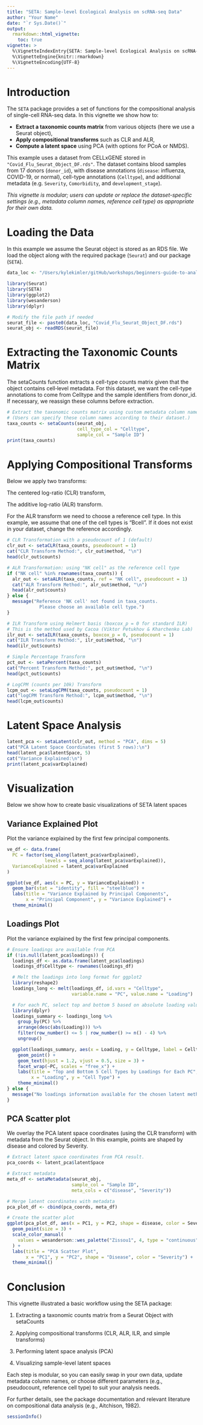 ```yaml
---
title: "SETA: Sample-level Ecological Analysis on scRNA-seq Data"
author: "Your Name"
date: "`r Sys.Date()`"
output:
  rmarkdown::html_vignette:
    toc: true
vignette: >
  %\VignetteIndexEntry{SETA: Sample-level Ecological Analysis on scRNA-seq Data}
  %\VignetteEngine{knitr::rmarkdown}
  %\VignetteEncoding{UTF-8}
---
```


# Introduction

The `SETA` package provides a set of functions for the compositional analysis of single-cell RNA-seq data.
In this vignette we show how to:
  
- **Extract a taxonomic counts matrix** from various objects (here we use a Seurat object),
- **Apply compositional transforms** such as CLR and ALR,
- **Compute a latent space** using PCA (with options for PCoA or NMDS).

This example uses a dataset from CELLxGENE stored in `"Covid_Flu_Seurat_Object_DF.rds"`. 
The dataset contains blood samples from 17 donors (`donor_id`), with disease annotations (`disease`: influenza, COVID-19, or normal), cell-type annotations (`Celltype`), and additional metadata (e.g. `Severity`, `Comorbidity`, and `development_stage`).

*This vignette is modular; users can update or replace the dataset-specific settings (e.g., metadata column names, reference cell type) as appropriate for their own data.*

# Loading the Data

In this example we assume the Seurat object is stored as an RDS file.
We load the object along with the required package (`Seurat`) and our package (`SETA`).

```r
data_loc <- "/Users/kylekimler/gitHub/workshops/beginners-guide-to-analyzing-scRNAseq/data/"
```

```r
library(Seurat)
library(SETA)
library(ggplot2)
library(wesanderson)
library(dplyr)

# Modify the file path if needed
seurat_file <- paste0(data_loc, "Covid_Flu_Seurat_Object_DF.rds")
seurat_obj <- readRDS(seurat_file)
```

# Extracting the Taxonomic Counts Matrix

The setaCounts function extracts a cell-type counts matrix given 
that the object contains cell‐level metadata. For this dataset, 
we want the cell-type annotations to come from Celltype and 
the sample identifiers from donor_id. If necessary, we reassign these columns before extraction.

```r
# Extract the taxonomic counts matrix using custom metadata column names
# (Users can specify these column names according to their dataset.)
taxa_counts <- setaCounts(seurat_obj,
                          cell_type_col = "Celltype",
                          sample_col = "Sample ID")
print(taxa_counts)
```

# Applying Compositional Transforms

Below we apply two transforms:

The centered log-ratio (CLR) transform,

The additive log-ratio (ALR) transform.

For the ALR transform we need to choose a reference cell type.
In this example, we assume that one of the cell types is "Bcell".
If it does not exist in your dataset, change the reference accordingly.

```r
# CLR Transformation with a pseudocount of 1 (default)
clr_out <- setaCLR(taxa_counts, pseudocount = 1)
cat("CLR Transform Method:", clr_out$method, "\n")
head(clr_out$counts)

# ALR Transformation: using "NK cell" as the reference cell type
if ("NK cell" %in% rownames(taxa_counts)) {
  alr_out <- setaALR(taxa_counts, ref = "NK cell", pseudocount = 1)
  cat("ALR Transform Method:", alr_out$method, "\n")
  head(alr_out$counts)
} else {
  message("Reference 'NK cell' not found in taxa_counts. 
            Please choose an available cell type.")
}

# ILR Transform using Helmert basis (boxcox_p = 0 for standard ILR)
# This is the method used by Cacoa (Viktor Petukhov & Kharchenko Lab)
ilr_out <- setaILR(taxa_counts, boxcox_p = 0, pseudocount = 1)
cat("ILR Transform Method:", ilr_out$method, "\n")
head(ilr_out$counts)

# Simple Percentage Transform
pct_out <- setaPercent(taxa_counts)
cat("Percent Transform Method:", pct_out$method, "\n")
head(pct_out$counts)

# LogCPM (counts per 10k) Transform
lcpm_out <- setaLogCPM(taxa_counts, pseudocount = 1)
cat("logCPM Transform Method:", lcpm_out$method, "\n")
head(lcpm_out$counts)
```

# Latent Space Analysis
```r
latent_pca <- setaLatent(clr_out, method = "PCA", dims = 5)
cat("PCA Latent Space Coordinates (first 5 rows):\n")
head(latent_pca$latentSpace, 5)
cat("Variance Explained:\n")
print(latent_pca$varExplained)
```

# Visualization
Below we show how to create basic visualizations of SETA latent spaces

## Variance Explained Plot
Plot the variance explained by the first few principal components.

```r
ve_df <- data.frame(
  PC = factor(seq_along(latent_pca$varExplained), 
              levels = seq_along(latent_pca$varExplained)),
  VarianceExplained = latent_pca$varExplained
)

ggplot(ve_df, aes(x = PC, y = VarianceExplained)) +
  geom_bar(stat = "identity", fill = "steelblue") +
  labs(title = "Variance Explained by Principal Components",
       x = "Principal Component", y = "Variance Explained") +
  theme_minimal()
```

## Loadings Plot
Plot the variance explained by the first few principal components.

```r
# Ensure loadings are available from PCA
if (!is.null(latent_pca$loadings)) {
  loadings_df <- as.data.frame(latent_pca$loadings)
  loadings_df$Celltype <- rownames(loadings_df)

  # Melt the loadings into long format for ggplot2
  library(reshape2)
  loadings_long <- melt(loadings_df, id.vars = "Celltype",
                        variable.name = "PC", value.name = "Loading")

  # For each PC, select top and bottom 5 based on absolute loading values
  library(dplyr)
  loadings_summary <- loadings_long %>%
    group_by(PC) %>%
    arrange(desc(abs(Loading))) %>%
    filter(row_number() <= 5 | row_number() >= n() - 4) %>%
    ungroup()

  ggplot(loadings_summary, aes(x = Loading, y = Celltype, label = Celltype)) +
    geom_point() +
    geom_text(hjust = 1.2, vjust = 0.5, size = 3) +
    facet_wrap(~PC, scales = "free_x") +
    labs(title = "Top and Bottom 5 Cell Types by Loadings for Each PC",
         x = "Loading", y = "Cell Type") +
    theme_minimal()
} else {
  message("No loadings information available for the chosen latent method.")
}
```
## PCA Scatter plot
We overlay the PCA latent space coordinates (using the CLR transform) 
with metadata from the Seurat object. 
In this example, points are shaped by disease and colored by Severity. 

```r
# Extract latent space coordinates from PCA result.
pca_coords <- latent_pca$latentSpace

# Extract metadata
meta_df <- setaMetadata(seurat_obj,
                        sample_col = "Sample ID",
                        meta_cols = c("disease", "Severity"))

# Merge latent coordinates with metadata
pca_plot_df <- cbind(pca_coords, meta_df)

# Create the scatter plot
ggplot(pca_plot_df, aes(x = PC1, y = PC2, shape = disease, color = Severity)) +
  geom_point(size = 3) +
  scale_color_manual(
    values = wesanderson::wes_palette("Zissou1", 4, type = "continuous")
  ) +
  labs(title = "PCA Scatter Plot",
       x = "PC1", y = "PC2", shape = "Disease", color = "Severity") +
  theme_minimal()
```


# Conclusion
This vignette illustrated a basic workflow using the SETA package:

1. Extracting a taxonomic counts matrix from a Seurat Object with setaCounts

2. Applying compositional transforms (CLR, ALR, ILR, and simple transforms)

3. Performing latent space analysis (PCA)

4. Visualizing sample-level latent spaces

Each step is modular, so you can easily swap in your own data, 
update metadata column names, or choose different parameters 
(e.g., pseudocount, reference cell type) to suit your analysis needs.

For further details, see the package documentation and 
relevant literature on compositional data analysis (e.g., Aitchison, 1982).

```r
sessionInfo()
```